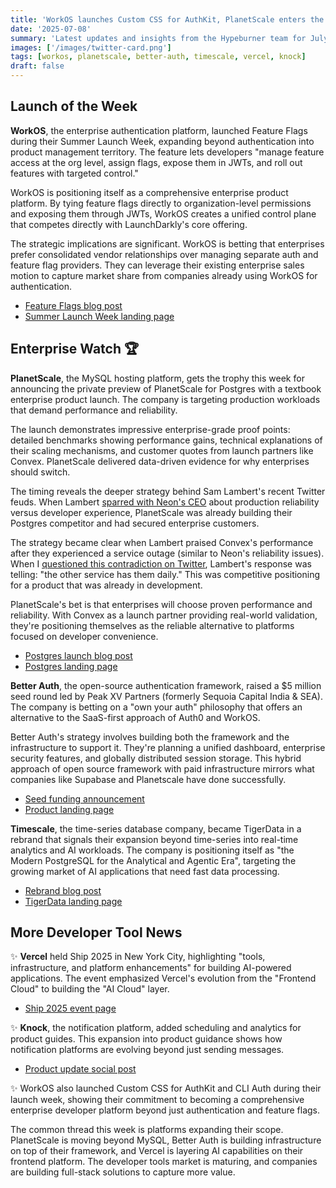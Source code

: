 ```yaml
---
title: 'WorkOS launches Custom CSS for AuthKit, PlanetScale enters the Postgres wars, and Better Auth raises $5M seed'
date: '2025-07-08'
summary: 'Latest updates and insights from the Hypeburner team for July 2025.'
images: ['/images/twitter-card.png']
tags: [workos, planetscale, better-auth, timescale, vercel, knock]
draft: false
---
```


## Launch of the Week

**WorkOS**, the enterprise authentication platform, launched Feature Flags during their Summer Launch Week, expanding beyond authentication into product management territory. The feature lets developers "manage feature access at the org level, assign flags, expose them in JWTs, and roll out features with targeted control."

WorkOS is positioning itself as a comprehensive enterprise product platform. By tying feature flags directly to organization-level permissions and exposing them through JWTs, WorkOS creates a unified control plane that competes directly with LaunchDarkly's core offering.

The strategic implications are significant. WorkOS is betting that enterprises prefer consolidated vendor relationships over managing separate auth and feature flag providers. They can leverage their existing enterprise sales motion to capture market share from companies already using WorkOS for authentication.

- [Feature Flags blog post](https://workos.com/blog/feature-flags)
- [Summer Launch Week landing page](https://workos.com/launch-week/summer-2025)

## Enterprise Watch 🏆

**PlanetScale**, the MySQL hosting platform, gets the trophy this week for announcing the private preview of PlanetScale for Postgres with a textbook enterprise product launch. The company is targeting production workloads that demand performance and reliability.

The launch demonstrates impressive enterprise-grade proof points: detailed benchmarks showing performance gains, technical explanations of their scaling mechanisms, and customer quotes from launch partners like Convex. PlanetScale delivered data-driven evidence for why enterprises should switch.

The timing reveals the deeper strategy behind Sam Lambert's recent Twitter feuds. When Lambert [sparred with Neon's CEO](https://x.com/isamlambert/status/1935333197635588393) about production reliability versus developer experience, PlanetScale was already building their Postgres competitor and had secured enterprise customers.

The strategy became clear when Lambert praised Convex's performance after they experienced a service outage (similar to Neon's reliability issues). When I [questioned this contradiction on Twitter](https://hypeburner.com/blog/newsletter/2025-06-23), Lambert's response was telling: "the other service has them daily." This was competitive positioning for a product that was already in development.

PlanetScale's bet is that enterprises will choose proven performance and reliability. With Convex as a launch partner providing real-world validation, they're positioning themselves as the reliable alternative to platforms focused on developer convenience.

- [Postgres launch blog post](https://planetscale.com/blog/planetscale-postgres-launch)
- [Postgres landing page](https://planetscale.com/postgres)

**Better Auth**, the open-source authentication framework, raised a $5 million seed round led by Peak XV Partners (formerly Sequoia Capital India & SEA). The company is betting on a "own your auth" philosophy that offers an alternative to the SaaS-first approach of Auth0 and WorkOS.

Better Auth's strategy involves building both the framework and the infrastructure to support it. They're planning a unified dashboard, enterprise security features, and globally distributed session storage. This hybrid approach of open source framework with paid infrastructure mirrors what companies like Supabase and Planetscale have done successfully.

- [Seed funding announcement](https://betterauth.com/blog/seed-funding)
- [Product landing page](https://betterauth.com/)

**Timescale**, the time-series database company, became TigerData in a rebrand that signals their expansion beyond time-series into real-time analytics and AI workloads. The company is positioning itself as "the Modern PostgreSQL for the Analytical and Agentic Era", targeting the growing market of AI applications that need fast data processing.

- [Rebrand blog post](https://www.tigerdata.com/blog/timescale-is-now-tigerdata)
- [TigerData landing page](https://www.tigerdata.com/)

## More Developer Tool News

✨ **Vercel** held Ship 2025 in New York City, highlighting "tools, infrastructure, and platform enhancements" for building AI-powered applications. The event emphasized Vercel's evolution from the "Frontend Cloud" to building the "AI Cloud" layer.

- [Ship 2025 event page](https://vercel.com/ship)

✨ **Knock**, the notification platform, added scheduling and analytics for product guides. This expansion into product guidance shows how notification platforms are evolving beyond just sending messages.

- [Product update social post](https://x.com/knocklabs/status/1938646595253191004)

✨ WorkOS also launched Custom CSS for AuthKit and CLI Auth during their launch week, showing their commitment to becoming a comprehensive enterprise developer platform beyond just authentication and feature flags.

The common thread this week is platforms expanding their scope. PlanetScale is moving beyond MySQL, Better Auth is building infrastructure on top of their framework, and Vercel is layering AI capabilities on their frontend platform. The developer tools market is maturing, and companies are building full-stack solutions to capture more value.
